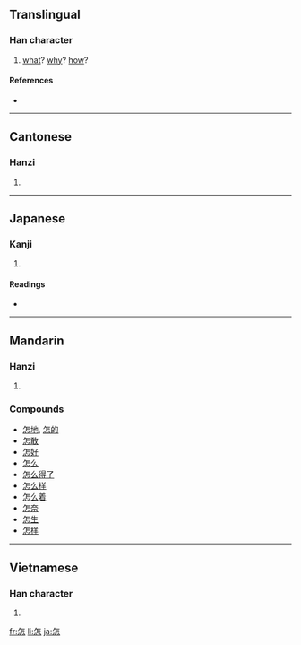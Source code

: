==Translingual==

===Han character===
{{Han char|rn=61|rad=心|as=05|sn=9|four=8033<sub>1</sub>|canj=人尸心 (OSP)}}

# [[what]]? [[why]]? [[how]]?

====References====
* {{Han ref|kx=0379.170|dkj=10431|dj=0708.010|hdz=42280.100|uh=600E|ud=24590|bh=ABE7|bd=44007}}

----

==Cantonese==

===Hanzi===
{{yue-hanzi|jyut=|y=jam2}}

# {{defn|Cantonese|sort=心05}}

----

==Japanese==

===Kanji===
{{ja-kanji|grade=|rs=心05}}

# {{defn|Japanese}}

====Readings====
* {{ja-readings|on=[[しん]] (shin), [[そ]] (so)|kun=[[いかで]] (ikade)}}

----

==Mandarin==

===Hanzi===
{{cmn-hanzi|pin=[[zěn]] ([[zen3]])|wg=tsen<sup>3</sup>}}

# {{defn|Mandarin|sort=心05}}

===Compounds===
* [[怎地]], [[怎的]]
* [[怎敢]]
* [[怎好]]
* [[怎么]]
* [[怎么得了]]
* [[怎么样]]
* [[怎么着]]
* [[怎奈]]
* [[怎生]]
* [[怎样]]

----

==Vietnamese==

===Han character===
{{vi-hantu|[[chẩm]], [[chẩn]], [[tẩn]], [[trẫm]]|rs=心05}}

# {{defn|Vietnamese|sort=心05}}

[[fr:怎]]
[[li:怎]]
[[ja:怎]]